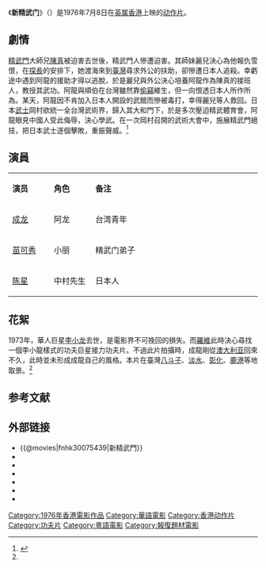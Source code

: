 {{Other uses|subject=1976年香港电影《新精武门》|other=其他同名条目|新精武门}}
{{电影信息框
| 片名 = 新精武门
| 电影原名 = ''{{lang|en|New Fist of Fury}}''
| 图像 = New Fist of Fury.jpg
| 图像说明 = 海报
| 导演 = [[罗维|罗维]]
| 监制 = 呂三民、陳國章
| 制片 = 罗维
| 编剧 = 罗维、[[潘垒|潘垒]]
| 原著 = 
| 主演 = [[成龙|成龙]]<br>[[苗可秀|苗可秀]]<br>[[陈星_(演员)|陈星]]
| 配乐 = 
| 摄影 = [[邱云宗|邱云宗]]
| 剪辑 = [[李银海|李银海]]
| 制片商 = 
| 发行商 = 羅維影業有限公司
| 上映日期 = {{Film date|1976|7|8|英属香港}}
| 片长 = 114分钟
| 产地 = {{英屬香港電影}}
| 语言 = 粤语
| 预算 = 
| 票房 = HKD $456,787.20
| 前集 = [[精武門_(電影)|精武門]]
| 续集 = 
}}
《'''新精武门'''》（{{lang-en|''New Fist of Fury''}}）是1976年7月8日在[[英属香港|英属香港]]上映的[[动作片|动作片]]。

== 劇情 ==
[[精武体育会|精武門]]大師兄[[陳真|陳真]]被迫害去世後，精武門人慘遭迫害。其師妹麗兒決心為他報仇雪恨，在[[探長|探長]]的安排下，她渡海來到[[臺灣|臺灣]]尋求外公的扶助，卻慘遭日本人追殺。幸虧途中遇到阿龍的援助才得以逃脫，於是麗兒與外公決心培養阿龍作為陳真的接班人，教授其武功。阿龍與順伯在台灣雖然靠[[偷竊|偷竊]]維生，但一向恨透日本人所作所為。某天，阿龍因不肯加入日本人開設的武館而慘被毒打，幸得麗兒等人救回。日本[[武士_(日本)|武士]]岡村欲統一全台灣武術界，歸入其大和門下，於是多次壓迫精武體育會，阿龍眼見中國人受此侮辱，決心學武。在一次岡村召開的武術大會中，施展精武門絕技，把日本武士逐個擊敗，重振聲威。<ref name="shx " >{{cite web |url=http://movie.mtime.com/23304/ |title=新精武门 |year=1976 |work=时光网 |archive-url=https://web.archive.org/web/20120718181319/http://movie.mtime.com/23304/ |archive-date=2012-07-18 |dead-url=yes }}</ref>

== 演員 ==
{|class="wikitable " width="60%"
|- style="background:cornflowerblue; color:white" align=center
|style="width:10%"|'''演员'''||style="width:10%"|'''角色'''||style="width:40%"|'''备注'''
|-
| [[成龙|成龙]] ||  阿龙 || 台湾青年
|-
| [[苗可秀|苗可秀]] || 小丽 || 精武门弟子
|-
| [[陈星_(演员)|陈星]]|| 中村先生 || 日本人
|}

== 花絮 ==
1973年，華人巨星[[李小龙|李小龙]]去世，是電影界不可挽回的損失。而[[羅維_(導演)|羅維]]此時決心尋找一個李小龍樣式的功夫巨星接力功夫片。不過此片拍攝時，成龍剛從[[澳大利亚|澳大利亚]]回來不久，此時並未形成成龍自己的風格。本片在臺灣[[八斗子|八斗子]]、[[淡水區|淡水]]、[[彰化市|彰化]]、[[鹿港鎮|鹿港]]等地取景。<ref name="shx " />

==参考文献==
{{reflist}}

== 外部链接 ==
*{{@movies|fnhk30075439|新精武門}}
*{{hkmdb title|5710|新精武門}}
*{{douban|title=新精武門}}
*{{Mtime|23304|新精武門}}
*{{rotten-tomatoes|new_fist_of_fury|新精武門}}
*{{Amg movie|34887|新精武門}}
*{{imdb title|0075439|新精武門}}

{{成龙}}
{{DEFAULTSORT:Xinjingwumen新精武门}}
[[Category:1976年香港電影作品|Category:1976年香港電影作品]]
[[Category:華語電影|Category:華語電影]]
[[Category:香港动作片|Category:香港动作片]]
[[Category:功夫片|Category:功夫片]]
[[Category:粵語電影|Category:粵語電影]]
[[Category:報復題材電影|Category:報復題材電影]]